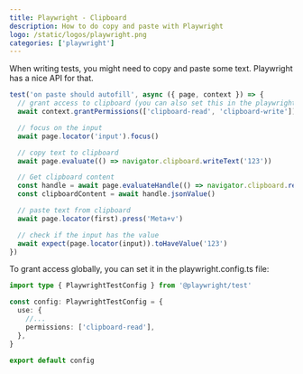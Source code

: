 ```yaml
---
title: Playwright - Clipboard
description: How to do copy and paste with Playwright
logo: /static/logos/playwright.png
categories: ['playwright']
---
```


When writing tests, you might need to copy and paste some text. Playwright has a nice API for that.

```ts
test('on paste should autofill', async ({ page, context }) => {
  // grant access to clipboard (you can also set this in the playwright.config.ts file)
  await context.grantPermissions(['clipboard-read', 'clipboard-write'])

  // focus on the input
  await page.locator('input').focus()

  // copy text to clipboard
  await page.evaluate(() => navigator.clipboard.writeText('123'))

  // Get clipboard content
  const handle = await page.evaluateHandle(() => navigator.clipboard.readText())
  const clipboardContent = await handle.jsonValue()

  // paste text from clipboard
  await page.locator(first).press('Meta+v')

  // check if the input has the value
  await expect(page.locator(input)).toHaveValue('123')
})
```

To grant access globally, you can set it in the playwright.config.ts file:

```ts
import type { PlaywrightTestConfig } from '@playwright/test'

const config: PlaywrightTestConfig = {
  use: {
    //...
    permissions: ['clipboard-read'],
  },
}

export default config
```
